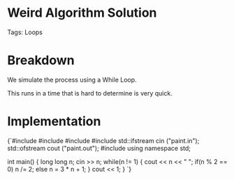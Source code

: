 


<Sidebar moduleName={moduleName} /> 

# Weird Algorithm Solution

Tags: Loops

# Breakdown

We simulate the process using a While Loop. 

This runs in a time that is hard to determine is very quick. 

# Implementation

<div style={{ transform: 'translateX(150px)' }}>
  <SyntaxHighlighter language="cpp" style={okaidia}>
{`#include <cmath>
#include <cstdio>
#include <vector>
#include <fstream>
std::ifstream cin ("paint.in");
std::ofstream cout ("paint.out");
#include <algorithm>
using namespace std;


int main() {
    long long n; 
    cin >> n; 
    while(n != 1) {
        cout << n << " "; 
        if(n % 2 == 0) n /= 2; 
        else n = 3 * n + 1; 
    }
    cout << 1; 
}
`}
  </SyntaxHighlighter>
</div>

